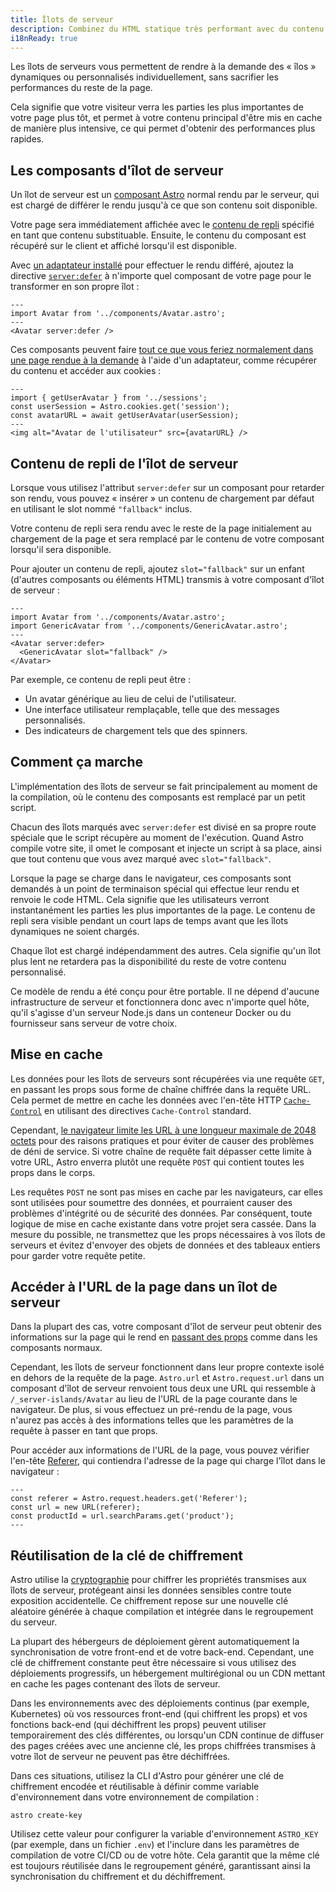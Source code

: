 ```yaml
---
title: Îlots de serveur
description: Combinez du HTML statique très performant avec du contenu dynamique rendu par le serveur.
i18nReady: true
---
```


Les îlots de serveurs vous permettent de rendre à la demande des « îlos » dynamiques ou personnalisés individuellement, sans sacrifier les performances du reste de la page.

Cela signifie que votre visiteur verra les parties les plus importantes de votre page plus tôt, et permet à votre contenu principal d'être mis en cache de manière plus intensive, ce qui permet d'obtenir des performances plus rapides.

## Les composants d'îlot de serveur

Un îlot de serveur est un [composant Astro](/fr/basics/astro-components/) normal rendu par le serveur, qui est chargé de différer le rendu jusqu'à ce que son contenu soit disponible.

Votre page sera immédiatement affichée avec le [contenu de repli](#contenu-de-repli-de-l%C3%AElot-de-serveur) spécifié en tant que contenu substituable. Ensuite, le contenu du composant est récupéré sur le client et affiché lorsqu'il est disponible.

Avec [un adaptateur installé](/fr/guides/on-demand-rendering/#adaptateurs-de-serveur) pour effectuer le rendu différé, ajoutez la directive [`server:defer`](/fr/reference/directives-reference/#directives-serveur) à n'importe quel composant de votre page pour le transformer en son propre îlot :

```astro title="src/pages/index.astro" "server:defer"
---
import Avatar from '../components/Avatar.astro';
---
<Avatar server:defer />
```

Ces composants peuvent faire [tout ce que vous feriez normalement dans une page rendue à la demande](/fr/guides/on-demand-rendering/#fonctionnalités-de-rendu-à-la-demande) à l'aide d'un adaptateur, comme récupérer du contenu et accéder aux cookies :

```astro title="src/components/Avatar.astro"
---
import { getUserAvatar } from '../sessions';
const userSession = Astro.cookies.get('session');
const avatarURL = await getUserAvatar(userSession);
---
<img alt="Avatar de l'utilisateur" src={avatarURL} />
```

## Contenu de repli de l'îlot de serveur

Lorsque vous utilisez l'attribut `server:defer` sur un composant pour retarder son rendu, vous pouvez « insérer » un contenu de chargement par défaut en utilisant le slot nommé `"fallback"` inclus.

Votre contenu de repli sera rendu avec le reste de la page initialement au chargement de la page et sera remplacé par le contenu de votre composant lorsqu'il sera disponible.

Pour ajouter un contenu de repli, ajoutez `slot="fallback"` sur un enfant (d'autres composants ou éléments HTML) transmis à votre composant d'îlot de serveur :

```astro
---
import Avatar from '../components/Avatar.astro';
import GenericAvatar from '../components/GenericAvatar.astro';
---
<Avatar server:defer>
  <GenericAvatar slot="fallback" />
</Avatar>
```

Par exemple, ce contenu de repli peut être :

- Un avatar générique au lieu de celui de l'utilisateur.
- Une interface utilisateur remplaçable, telle que des messages personnalisés.
- Des indicateurs de chargement tels que des spinners.


## Comment ça marche

L'implémentation des îlots de serveur se fait principalement au moment de la compilation, où le contenu des composants est remplacé par un petit script.

Chacun des îlots marqués avec `server:defer` est divisé en sa propre route spéciale que le script récupère au moment de l'exécution. Quand Astro compile votre site, il omet le composant et injecte un script à sa place, ainsi que tout contenu que vous avez marqué avec `slot="fallback"`.

Lorsque la page se charge dans le navigateur, ces composants sont demandés à un point de terminaison spécial qui effectue leur rendu et renvoie le code HTML. Cela signifie que les utilisateurs verront instantanément les parties les plus importantes de la page. Le contenu de repli sera visible pendant un court laps de temps avant que les îlots dynamiques ne soient chargés.

Chaque îlot est chargé indépendamment des autres. Cela signifie qu'un îlot plus lent ne retardera pas la disponibilité du reste de votre contenu personnalisé.

Ce modèle de rendu a été conçu pour être portable. Il ne dépend d'aucune infrastructure de serveur et fonctionnera donc avec n'importe quel hôte, qu'il s'agisse d'un serveur Node.js dans un conteneur Docker ou du fournisseur sans serveur de votre choix.

## Mise en cache

Les données pour les îlots de serveurs sont récupérées via une requête `GET`, en passant les props sous forme de chaîne chiffrée dans la requête URL. Cela permet de mettre en cache les données avec l'en-tête HTTP [`Cache-Control`](https://developer.mozilla.org/fr/docs/Web/HTTP/Headers/Cache-Control) en utilisant des directives `Cache-Control` standard.

Cependant, [le navigateur limite les URL à une longueur maximale de 2048 octets](https://chromium.googlesource.com/chromium/src/+/master/docs/security/url_display_guidelines/url_display_guidelines.md#url-length) pour des raisons pratiques et pour éviter de causer des problèmes de déni de service. Si votre chaîne de requête fait dépasser cette limite à votre URL, Astro enverra plutôt une requête `POST` qui contient toutes les props dans le corps.

Les requêtes `POST` ne sont pas mises en cache par les navigateurs, car elles sont utilisées pour soumettre des données, et pourraient causer des problèmes d'intégrité ou de sécurité des données. Par conséquent, toute logique de mise en cache existante dans votre projet sera cassée. Dans la mesure du possible, ne transmettez que les props nécessaires à vos îlots de serveurs et évitez d'envoyer des objets de données et des tableaux entiers pour garder votre requête petite.

## Accéder à l'URL de la page dans un îlot de serveur

Dans la plupart des cas, votre composant d'îlot de serveur peut obtenir des informations sur la page qui le rend en [passant des props](/fr/basics/astro-components/#props-de-composant) comme dans les composants normaux.

Cependant, les îlots de serveur fonctionnent dans leur propre contexte isolé en dehors de la requête de la page. `Astro.url` et `Astro.request.url` dans un composant d'îlot de serveur renvoient tous deux une URL qui ressemble à `/_server-islands/Avatar` au lieu de l'URL de la page courante dans le navigateur. De plus, si vous effectuez un pré-rendu de la page, vous n'aurez pas accès à des informations telles que les paramètres de la requête à passer en tant que props.

Pour accéder aux informations de l'URL de la page, vous pouvez vérifier l'en-tête [Referer](https://developer.mozilla.org/fr/docs/Web/HTTP/Headers/Referer), qui contiendra l'adresse de la page qui charge l'îlot dans le navigateur :

```astro
---
const referer = Astro.request.headers.get('Referer');
const url = new URL(referer);
const productId = url.searchParams.get('product');
---
```

## Réutilisation de la clé de chiffrement

Astro utilise la [cryptographie](https://developer.mozilla.org/fr/docs/Glossary/Cryptography) pour chiffrer les propriétés transmises aux îlots de serveur, protégeant ainsi les données sensibles contre toute exposition accidentelle. Ce chiffrement repose sur une nouvelle clé aléatoire générée à chaque compilation et intégrée dans le regroupement du serveur.

La plupart des hébergeurs de déploiement gèrent automatiquement la synchronisation de votre front-end et de votre back-end. Cependant, une clé de chiffrement constante peut être nécessaire si vous utilisez des déploiements progressifs, un hébergement multirégional ou un CDN mettant en cache les pages contenant des îlots de serveur.

Dans les environnements avec des déploiements continus (par exemple, Kubernetes) où vos ressources front-end (qui chiffrent les props) et vos fonctions back-end (qui déchiffrent les props) peuvent utiliser temporairement des clés différentes, ou lorsqu'un CDN continue de diffuser des pages créées avec une ancienne clé, les props chiffrées transmises à votre îlot de serveur ne peuvent pas être déchiffrées.

Dans ces situations, utilisez la CLI d'Astro pour générer une clé de chiffrement encodée et réutilisable à définir comme variable d'environnement dans votre environnement de compilation :

```shell
astro create-key
```

Utilisez cette valeur pour configurer la variable d'environnement `ASTRO_KEY` (par exemple, dans un fichier `.env`) et l'inclure dans les paramètres de compilation de votre CI/CD ou de votre hôte. Cela garantit que la même clé est toujours réutilisée dans le regroupement généré, garantissant ainsi la synchronisation du chiffrement et du déchiffrement.
